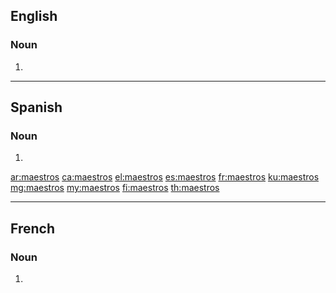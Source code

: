 ==English==

===Noun===
{{head|en|plural}}

# {{plural of|maestro|lang=en}}

----

==Spanish==

===Noun===
{{head|es|noun form|g=m-p}}

# {{masculine plural of|lang=es|maestro}}

[[ar:maestros]]
[[ca:maestros]]
[[el:maestros]]
[[es:maestros]]
[[fr:maestros]]
[[ku:maestros]]
[[mg:maestros]]
[[my:maestros]]
[[fi:maestros]]
[[th:maestros]]

----
==French==

===Noun===
{{head|fr|plural|g=m}}

# {{plural of|maestro|lang=fr}}
{{rfc-auto}}